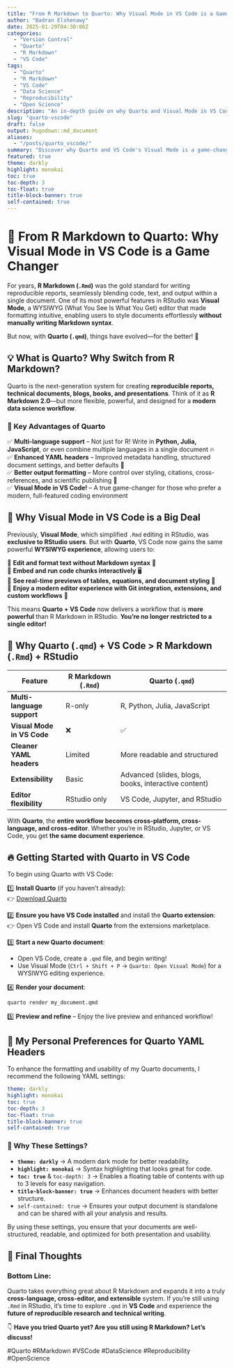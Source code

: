```yaml
---
title: "From R Markdown to Quarto: Why Visual Mode in VS Code is a Game Changer"
author: "Badran Elshenawy"
date: 2025-01-29T04:30:00Z
categories:
  - "Version Control"
  - "Quarto"
  - "R Markdown"
  - "VS Code"
tags:
  - "Quarto"
  - "R Markdown"
  - "VS Code"
  - "Data Science"
  - "Reproducibility"
  - "Open Science"
description: "An in-depth guide on why Quarto and Visual Mode in VS Code is a massive improvement over R Markdown in RStudio."
slug: "quarto-vscode"
draft: false
output: hugodown::md_document
aliases:
  - "/posts/quarto_vscode/"
summary: "Discover why Quarto and VS Code's Visual Mode is a game-changer for reproducible research."
featured: true
theme: darkly
highlight: monokai
toc: true
toc-depth: 3
toc-float: true
title-block-banner: true
self-contained: true
---
```


# 🚀 From R Markdown to Quarto: Why Visual Mode in VS Code is a Game Changer

For years, **R Markdown (`.Rmd`)** was the gold standard for writing reproducible reports, seamlessly blending code, text, and output within a single document. One of its most powerful features in RStudio was **Visual Mode**, a WYSIWYG (What You See Is What You Get) editor that made formatting intuitive, enabling users to style documents effortlessly **without manually writing Markdown syntax**.

But now, with **Quarto (`.qmd`)**, things have evolved—for the better! 🚀

## 💡 What is Quarto? Why Switch from R Markdown?

Quarto is the next-generation system for creating **reproducible reports, technical documents, blogs, books, and presentations**. Think of it as **R Markdown 2.0**—but more flexible, powerful, and designed for a **modern data science workflow**.

### 🔹 Key Advantages of Quarto

✅ **Multi-language support** – Not just for R! Write in **Python, Julia, JavaScript**, or even combine multiple languages in a single document 🔥\
✅ **Enhanced YAML headers** – Improved metadata handling, structured document settings, and better defaults 📜\
✅ **Better output formatting** – More control over styling, citations, cross-references, and scientific publishing 🎨\
✅ **Visual Mode in VS Code!** – A true game-changer for those who prefer a modern, full-featured coding environment

## 🎯 Why Visual Mode in VS Code is a Big Deal

Previously, **Visual Mode**, which simplified `.Rmd` editing in RStudio, was **exclusive to RStudio users**. But with **Quarto**, VS Code now gains the same powerful **WYSIWYG experience**, allowing users to:

🔹 **Edit and format text without Markdown syntax** 📝\
🔹 **Embed and run code chunks interactively** 🖥️\
🔹 **See real-time previews of tables, equations, and document styling** 👀\
🔹 **Enjoy a modern editor experience with Git integration, extensions, and custom workflows** 🔄

This means **Quarto + VS Code** now delivers a workflow that is **more powerful** than R Markdown in RStudio. **You’re no longer restricted to a single editor!**

## 🚀 Why Quarto (`.qmd`) + VS Code \> R Markdown (`.Rmd`) + RStudio

| Feature | R Markdown (`.Rmd`) | Quarto (`.qmd`) |
|------------------|------------------|------------------------------------|
| **Multi-language support** | R-only | R, Python, Julia, JavaScript |
| **Visual Mode in VS Code** | ❌ | ✅ |
| **Cleaner YAML headers** | Limited | More readable and structured |
| **Extensibility** | Basic | Advanced (slides, blogs, books, interactive content) |
| **Editor flexibility** | RStudio only | VS Code, Jupyter, and RStudio |

With **Quarto**, the **entire workflow becomes cross-platform, cross-language, and cross-editor**. Whether you're in RStudio, Jupyter, or VS Code, you get **the same document experience**.

## 🔥 Getting Started with Quarto in VS Code

To begin using Quarto with VS Code:

1️⃣ **Install Quarto** (if you haven't already):\
👉 [Download Quarto]

  [Download Quarto]: https://quarto.org/docs/download/

2️⃣ **Ensure you have VS Code installed** and install the **Quarto extension**:\
👉 Open VS Code and install **Quarto** from the extensions marketplace.

3️⃣ **Start a new Quarto document**:

-   Open VS Code, create a `.qmd` file, and begin writing!
-   Use Visual Mode (`Ctrl + Shift + P` → `Quarto: Open Visual Mode`) for a WYSIWYG editing experience.

4️⃣ **Render your document**:

``` bash
quarto render my_document.qmd
```

5️⃣ **Preview and refine** – Enjoy the live preview and enhanced workflow!

## 🔧 My Personal Preferences for Quarto YAML Headers

To enhance the formatting and usability of my Quarto documents, I recommend the following YAML settings:

``` yaml
theme: darkly
highlight: monokai
toc: true
toc-depth: 3
toc-float: true
title-block-banner: true
self-contained: true
```

### 🔹 Why These Settings?

-   **`theme: darkly`** → A modern dark mode for better readability.
-   **`highlight: monokai`** → Syntax highlighting that looks great for code.
-   **`toc: true`** & `toc-depth: 3` → Enables a floating table of contents with up to 3 levels for easy navigation.
-   **`title-block-banner: true`** → Enhances document headers with better structure.
-   `self-contained: true` → Ensures your output document is standalone and can be shared with all your analysis and results.

By using these settings, you ensure that your documents are well-structured, readable, and optimized for both presentation and usability.

## 📌 Final Thoughts

### **Bottom Line:**

Quarto takes everything great about R Markdown and expands it into a truly **cross-language, cross-editor, and extensible** system. If you're still using `.Rmd` in RStudio, it's time to explore `.qmd` in **VS Code** and experience the **future of reproducible research and technical writing**.

👇 **Have you tried Quarto yet? Are you still using R Markdown? Let’s discuss!**

#Quarto #RMarkdown #VSCode #DataScience #Reproducibility #OpenScience